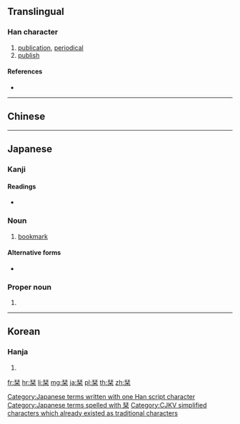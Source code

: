 {{xsee|[[刊]]''' (different character in Japan)'''}}
==Translingual==

===Han character===
{{Han char|rn=75|rad=木|as=06|sn=10|four=|canj=MJD|ids=⿱[[幵]][[木]]}}

# [[publication]], [[periodical]]
# [[publish]]

====References====
* {{Han ref|kx=0522.210|dkj=14708|dj=0910.220|hdz=21193.020|uh=681E|ud=26654}}

----

==Chinese==
{{zh-see|刊|v}}

----

==Japanese==

===Kanji===
{{ja-kanji|grade=|rs=木06}}

====Readings====
* {{ja-readings|on=[[かん]] (kan)|kun=[[しおり]] (shiori)}}

===Noun===
{{ja-noun|しおり}}

# [[bookmark]]

====Alternative forms====
* {{l|ja|枝折}}

===Proper noun===
{{ja-pos|proper|しおり}}

# {{given name|female|lang=ja|sort=しおり}}

[[Category:Japanese terms written with one Han script character]]
[[Category:Japanese terms spelled with 栞]]
----

==Korean==

===Hanja===
{{ko-hanja|hangeul=간|eumhun=|rv=gan|mr=kan|y=kan}}

# {{defn|lang=ko|sort=木06}}

[[Category:CJKV simplified characters which already existed as traditional characters]]

[[fr:栞]]
[[hr:栞]]
[[li:栞]]
[[mg:栞]]
[[ja:栞]]
[[pl:栞]]
[[th:栞]]
[[zh:栞]]
